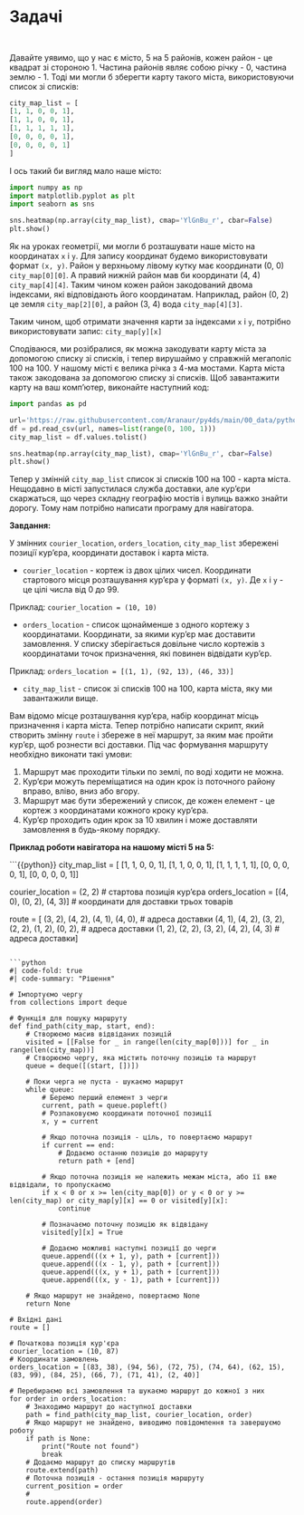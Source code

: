 # Задачі

::::: {.callout-note icon=false}
## 
:::: {#exr-py-exr-01}
<br>
Давайте уявимо, що у нас є місто, 5 на 5 районів, кожен район - це квадрат зі стороною 1. Частина районів являє собою річку - 0, частина землю - 1. Тоді ми могли б зберегти карту такого міста, використовуючи список зі списків:

```python
city_map_list = [
[1, 1, 0, 0, 1], 
[1, 1, 0, 0, 1],
[1, 1, 1, 1, 1],
[0, 0, 0, 0, 1],
[0, 0, 0, 0, 1]
]
```

І ось такий би вигляд мало наше місто:

```python
import numpy as np
import matplotlib.pyplot as plt
import seaborn as sns

sns.heatmap(np.array(city_map_list), cmap='YlGnBu_r', cbar=False)
plt.show()
```

Як на уроках геометрії, ми могли б розташувати наше місто на координатах `x` і `y`. Для запису координат будемо використовувати формат `(x, y)`. Район у верхньому лівому кутку має координати (0, 0) `city_map[0][0]`. А правий нижній район мав би координати (4, 4) `city_map[4][4]`. Таким чином кожен район закодований двома індексами, які відповідають його координатам. Наприклад, район (0, 2) це земля `city_map[2][0]`, а район (3, 4) вода `city_map[4][3]`. 

Таким чином, щоб отримати значення карти за індексами `x` і `y`, потрібно використовувати запис: `city_map[y][x]`

Сподіваюся, ми розібралися, як можна закодувати карту міста за допомогою списку зі списків, і тепер вирушаймо у справжній мегаполіс 100 на 100. У нашому місті є велика річка з 4-ма мостами. Карта міста також закодована за допомогою списку зі списків. Щоб завантажити карту на ваш комп'ютер, виконайте наступний код:

```python
import pandas as pd

url='https://raw.githubusercontent.com/Aranaur/py4ds/main/00_data/python/city_map.csv'
df = pd.read_csv(url, names=list(range(0, 100, 1)))
city_map_list = df.values.tolist()

sns.heatmap(np.array(city_map_list), cmap='YlGnBu_r', cbar=False)
plt.show()
```

Тепер у змінній `city_map_list` список зі списків 100 на 100 - карта міста. Нещодавно в місті запустилася служба доставки, але кур'єри скаржаться, що через складну географію мостів і вулиць важко знайти дорогу. Тому нам потрібно написати програму для навігатора.

**Завдання:**

У змінних `courier_location`, `orders_location`, `city_map_list` збережені позиції кур'єра, координати доставок і карта міста.

- `courier_location` - кортеж із двох цілих чисел. 
Координати стартового місця розташування кур'єра у форматі `(x, y)`. Де `x` і `y` - це цілі числа від 0 до 99. 

Приклад: `courier_location = (10, 10)`

- `orders_location` - список щонайменше з одного кортежу з координатами. 
Координати, за якими кур'єр має доставити замовлення. У списку зберігається довільне число кортежів з координатами точок призначення, які повинен відвідати кур'єр.

Приклад: `orders_location = [(1, 1), (92, 13), (46, 33)]`

- `city_map_list` - список зі списків 100 на 100, карта міста, яку ми завантажили вище.


Вам відомо місце розташування кур'єра, набір координат місць призначення і карта міста. Тепер потрібно написати скрипт, який створить змінну `route` і збереже в неї маршрут, за яким має пройти кур'єр, щоб рознести всі доставки. Під час формування маршруту необхідно виконати такі умови:

1. Маршрут має проходити тільки по землі, по воді ходити не можна. 
2. Кур'єри можуть переміщатися на один крок із поточного району вправо, вліво, вниз або вгору. 
3. Маршрут має бути збережений у список, де кожен елемент - це кортеж з координатами кожного кроку кур'єра.
4. Кур'єр проходить один крок за 10 хвилин і може доставляти замовлення в будь-якому порядку.


**Приклад роботи навігатора на нашому місті 5 на 5:**

```{{python}}
city_map_list = [
[1, 1, 0, 0, 1], 
[1, 1, 0, 0, 1],
[1, 1, 1, 1, 1],
[0, 0, 0, 0, 1],
[0, 0, 0, 0, 1]
]

courier_location = (2, 2) # стартова позиція кур'єра
orders_location = [(4, 0), (0, 2), (4, 3)] # координати для доставки трьох товарів

route = [
(3, 2),
(4, 2),
(4, 1),
(4, 0), # адреса доставки
(4, 1),
(4, 2),
(3, 2),
(2, 2),
(1, 2),
(0, 2), # адреса доставки
(1, 2),
(2, 2),
(3, 2),
(4, 2),
(4, 3) # адреса доставки
]
```

```python
#| code-fold: true
#| code-summary: "Рішення"

# Імпортуємо чергу
from collections import deque

# Функція для пошуку маршруту
def find_path(city_map, start, end):
    # Створюємо масив відвіданих позицій
    visited = [[False for _ in range(len(city_map[0]))] for _ in range(len(city_map))]
    # Створюємо чергу, яка містить поточну позицію та маршрут
    queue = deque([(start, [])])

    # Поки черга не пуста - шукаємо маршрут
    while queue:
        # Беремо перший елемент з черги
        current, path = queue.popleft()
        # Розпаковуємо координати поточної позиції
        x, y = current

        # Якщо поточна позиція - ціль, то повертаємо маршрут
        if current == end:
            # Додаємо останню позицію до маршруту
            return path + [end]

        # Якщо поточна позиція не належить межам міста, або її вже відвідали, то пропускаємо
        if x < 0 or x >= len(city_map[0]) or y < 0 or y >= len(city_map) or city_map[y][x] == 0 or visited[y][x]:
            continue

        # Позначаємо поточну позицію як відвідану
        visited[y][x] = True

        # Додаємо можливі наступні позиції до черги
        queue.append(((x + 1, y), path + [current]))
        queue.append(((x - 1, y), path + [current]))
        queue.append(((x, y + 1), path + [current]))
        queue.append(((x, y - 1), path + [current]))

    # Якщо маршрут не знайдено, повертаємо None
    return None

# Вхідні дані
route = []

# Початкова позиція кур'єра
courier_location = (10, 87) 
# Координати замовлень
orders_location = [(83, 38), (94, 56), (72, 75), (74, 64), (62, 15), (83, 99), (84, 25), (66, 7), (71, 41), (2, 40)]

# Перебираємо всі замовлення та шукаємо маршрут до кожної з них
for order in orders_location:
    # Знаходимо маршрут до наступної доставки
    path = find_path(city_map_list, courier_location, order)
    # Якщо маршрут не знайдено, виводимо повідомлення та завершуємо роботу
    if path is None:
        print("Route not found")
        break
    # Додаємо маршрут до списку маршрутів
    route.extend(path)
    # Поточна позиція - остання позиція маршруту
    current_position = order
    # 
    route.append(order)
```

::::
:::::